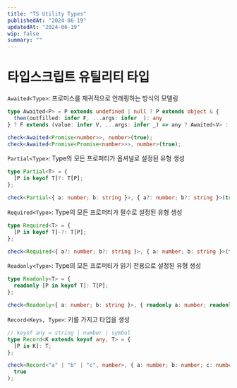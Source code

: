```yaml
---
title: "TS Utility Types"
publishedAt: "2024-06-19"
updatedAt: "2024-06-19"
wip: false
summary: ""
---
```


# 타입스크립트 유틸리티 타입

`Awaited<Type>`: 프로미스를 재귀적으로 언래핑하는 방식의 모델링

```ts
type Awaited<P> = P extends undefined | null ? P extends object & {
  then(outfilled: infer F, ...args: infer _): any
} ? F extends (value: infer V, ...args: infer _) => any ? Awaited<V> : never : P;

check<Awaited<Promise<number>>, number>(true);
check<Awaited<Promise<Promise<number>>>, number>(true);
```

`Partial<Type>`: Type의 모든 프로퍼티가 옵셔널로 설정된 유형 생성

```ts
type Partial<T> = {
  [P in keyof T]?: T[P];
};

check<Partial<{ a: number; b: string }>, { a?: number; b?: string }>(true);
```

`Required<Type>`: Type의 모든 프로퍼티가 필수로 설정된 유형 생성

```ts
type Required<T> = {
  [P in keyof T]-?: T[P];
};

check<Required<{ a?: number; b?: string }>, { a: number; b: string }>(true);
```

`Readonly<Type>`: Type의 모든 프로퍼티가 읽기 전용으로 설정된 유형 생성

```ts
type Readonly<T> = {
  readonly [P in keyof T]: T[P];
};

check<Readonly<{ a: number; b: string }>, { readonly a: number; readonly b: string }>(true);
```

`Record<Keys, Type>`: 키를 가지고 타입을 생성

```ts
// keyof any = string | number | symbol
type Record<K extends keyof any, T> = {
  [P in K]: T;
};

check<Record<"a" | "b" | "c", number>, { a: number; b: number; c: number }>(
  true
);
```

